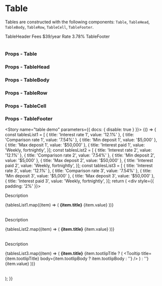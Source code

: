 
<Meta title="Components/Table" component={Table} />

# Table

Tables are constructed with the following components: `Table`, `TableHead`, `TableBody`, `TableRow`, `TableCell`, `TableFooter`.

<Preview>
  <Story name="table">
    <div style={{ padding: '2%' }}>
      <FluidContainer>
        <Row>
          <Column>
            <div>
              <Table ariaLabel="simple table" size="small" ariaDescribedby="IDREF" className="table-className">
                <TableHead>
                  <TableRow>
                    <TableCell colspan={2}>TableHeader</TableCell>
                  </TableRow>
                </TableHead>
                <TableBody>
                  <TableRow>
                    <TableCell align="left" component="th">Fees</TableCell>
                    <TableCell align="left">$39/year</TableCell>
                  </TableRow>
                  <TableRow>
                    <TableCell align="left" component="th">Rate</TableCell>
                    <TableCell align="left">3.78%</TableCell>
                  </TableRow>
                </TableBody>
                <TableFooter>
                  <TableRow>
                   <TableCell colspan={2}>TableFooter</TableCell>
                  </TableRow>
                </TableFooter>
              </Table>
            </div>
         </Column>
        </Row>
      </FluidContainer>
    </div>
  </Story>
</Preview>

### Props - Table

<Props of={Table} />

### Props - TableHead

<Props of={TableHead} />

### Props - TableBody

<Props of={TableBody} />

### Props - TableRow

<Props of={TableRow} />

### Props - TableCell

<Props of={TableCell} />

### Props - TableFooter

<Props of={TableFooter} />

<Story name="table demo" parameters={{ docs: { disable: true } }}>
  {() => {
    const tablesList1 = [
      { title: 'Interest rate 1', value: '12.1%' },
      { title: 'Comparison rate 1', value: '7.54%' },
      { title: 'Min deposit 1', value: '$5,000' },
      { title: 'Max deposit 1', value: '$50,000' },
      {
        title: 'Interest paid 1',
        value: 'Weekly, fortnightly',
      }];
    const tablesList2 = [
      { title: 'Interest rate 2', value: '12.1%' },
      { title: 'Comparison rate 2', value: '7.54%' },
      { title: 'Min deposit 2', value: '$5,000' },
      { title: 'Max deposit 2', value: '$50,000' },
      {
        title: 'Interest paid 2',
        value: 'Weekly, fortnightly',
      }];
    const tablesList3 = [
      { title: 'Interest rate 3', value: '12.1%' },
      { title: 'Comparison rate 3', value: '7.54%' },
      { title: 'Min deposit 3', value: '$5,000' },
      { title: 'Max deposit 3', value: '$50,000' },
      {
        title: 'Interest paid 3',
        value: 'Weekly, fortnightly',
      }];
    return (
      <div style={{ padding: '2%' }}>
        <Container>
          <Row className="row-view">
            <Column cols="4" sm="12" md="4">
              <Container>
                <Row className="row-view">
                  <Column cols="11">
                    <p className="manor-subtitle2 mb-20">Description</p>
                    <Table ariaLabel="simple table" size="small" ariaDescribedby="IDREF" className="table-className">
                      <TableBody>
                        {tablesList1.map((item) => (
                          <TableRow key={item.title}>
                            <TableCell align="left" component="th" padding="none">
                              <strong>{item.title}</strong>
                            </TableCell>
                            <TableCell align="left">{item.value}</TableCell>
                          </TableRow>
                        ))}
                      </TableBody>
                    </Table>
                    <Separator />
                  </Column>
                  <Column cols="1" className="items-baseline"><Separator type="vertical" /></Column>
                </Row>
              </Container>
            </Column>
            <Column cols="4" sm="12" md="4">
              <Container>
                <Row className="row-view">
                  <Column cols="11">
                    <p className="manor-subtitle2 mb-20">Description</p>
                    <Table ariaLabel="simple table" size="small" ariaDescribedby="IDREF" className="table-className">
                      <TableBody>
                        {tablesList2.map((item) => (
                          <TableRow key={item.title}>
                            <TableCell align="left" component="th" padding="none">
                              <strong>{item.title}</strong>
                            </TableCell>
                            <TableCell align="left">{item.value}</TableCell>
                          </TableRow>
                        ))}
                      </TableBody>
                    </Table>
                    <Separator />
                  </Column>
                  <Column cols="1" className="items-baseline"><Separator type="vertical" /></Column>
                </Row>
              </Container>
            </Column>
            <Column cols="4" sm="12" md="4">
              <Container>
                <Row className="row-view">
                  <Column cols="11">
                    <p className="manor-subtitle2 mb-20">Description</p>
                    <Table ariaLabel="simple table" size="small" ariaDescribedby="IDREF" className="table-className">
                      <TableBody>
                        {tablesList3.map((item) => (
                          <TableRow key={item.title} hover>
                            <TableCell align="left" component="th" padding="none">
                              <strong>{item.title}</strong>
                              {item.tootlipTitle
                                ? (
                                  <Tooltip title={item.tootlipTitle} body={item.tootlipBody ? item.tootlipBody : ''} />
                                )
                                : ''}
                            </TableCell>
                            <TableCell align="left">{item.value}</TableCell>
                          </TableRow>
                        ))}
                      </TableBody>
                    </Table>
                    <Separator />
                  </Column>
                </Row>
              </Container>
            </Column>
          </Row>
        </Container>
      </div>
    );
  }}
</Story>
